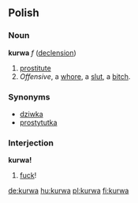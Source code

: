 ==Polish==
===Noun===
'''kurwa''' ''f'' ([[Wiktionary Appendix:Polish hard feminine noun declension|declension]])
# [[prostitute]]
# ''Offensive'', a [[whore]], a [[slut]], a [[bitch]].

===Synonyms===
*[[dziwka]]
*[[prostytutka]]


===Interjection===
'''kurwa!''' 
# [[fuck]]!

[[de:kurwa]]
[[hu:kurwa]]
[[pl:kurwa]]
[[fi:kurwa]]